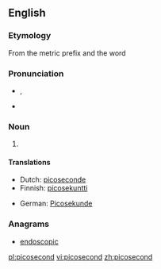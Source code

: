 ==English==

===Etymology===
From the metric prefix {{term|pico-}} and the word {{term|second}}

===Pronunciation===
* {{a|UK}} {{IPA|/ˈpiː.kəʊˌsɛk.ənd/}}, {{SAMPA|/"pi:.k@U%sEk.@nd/}}
* {{hyphenation|pee-ko-sec-ond}}

===Noun===
{{en-noun}}
# {{SI-unit|pico|second|time}}

====Translations====
{{trans-top|10<sup>-12</sup> second}}
* Dutch: [[picoseconde]] {{m}}
* Finnish: [[picosekuntti]]
{{trans-mid}}
* German: [[Picosekunde]] {{f}}
{{trans-bottom}}

===Anagrams===
* [[endoscopic#English|endoscopic]]

[[pl:picosecond]]
[[vi:picosecond]]
[[zh:picosecond]]
